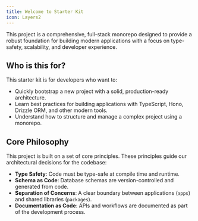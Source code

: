 ```yaml
---
title: Welcome to Starter Kit
icon: Layers2
---
```


This project is a comprehensive, full-stack monorepo designed to provide a robust foundation for building modern applications with a focus on type-safety, scalability, and developer experience.

## Who is this for?

This starter kit is for developers who want to:

*   Quickly bootstrap a new project with a solid, production-ready architecture.
*   Learn best practices for building applications with TypeScript, Hono, Drizzle ORM, and other modern tools.
*   Understand how to structure and manage a complex project using a monorepo.

## Core Philosophy

This project is built on a set of core principles. These principles guide our architectural decisions for the codebase:

*   **Type Safety**: Code must be type-safe at compile time and runtime.
*   **Schema as Code**: Database schemas are version-controlled and generated from code.
*   **Separation of Concerns**: A clear boundary between applications (`apps`) and shared libraries (`packages`).
*   **Documentation as Code**: APIs and workflows are documented as part of the development process.
